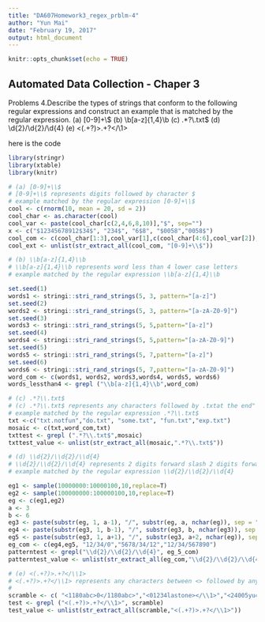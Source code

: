 ```yaml
---
title: "DA607Homework3_regex_prblm-4"
author: "Yun Mai"
date: "February 19, 2017"
output: html_document
---
```


```r
knitr::opts_chunk$set(echo = TRUE)
```
## Automated Data Collection - Chaper 3

Problems
4.Describe the types of strings that conform to the following regular expressions and
construct an example that is matched by the regular expression.
(a) [0-9]+\\$
(b) \\b[a-z]{1,4}\\b
(c) .*?\\.txt$
(d) \\d{2}/\\d{2}/\\d{4}
(e) <(.+?)>.+?</\\1>

here is the code
```r
library(stringr)
library(xtable)
library(knitr)

# (a) [0-9]+\\$
# [0-9]+\\$ represents digits followed by character $
# example matched by the regular expression [0-9]+\\$
cool <- c(rnorm(10, mean = 20, sd = 2))
cool_char <- as.character(cool)
cool_var <- paste(cool_char[c(2,4,6,8,10)],"$", sep="")
x <- c("$12345678912$34$", "234$", "6$8", "$0058","0058$")
cool_com <- c(cool_char[1:3],cool_var[1],c(cool_char[4:6],cool_var[2]),c(cool_char[7:9],cool_var[3]),c(cool_char[10:12],cool_var[4:5]),x)
cool_ext <- unlist(str_extract_all(cool_com, "[0-9]+\\$"))

# (b) \\b[a-z]{1,4}\\b
# \\b[a-z]{1,4}\\b represents word less than 4 lower case letters
# example matched by the regular expression \\b[a-z]{1,4}\\b

set.seed(1)
words1 <- stringi::stri_rand_strings(5, 3, pattern="[a-z]")
set.seed(2)
words2 <- stringi::stri_rand_strings(5, 3, pattern="[a-zA-Z0-9]")
set.seed(3)
words3 <- stringi::stri_rand_strings(5, 5,pattern="[a-z]")
set.seed(4)
words4 <- stringi::stri_rand_strings(5, 5,pattern="[a-zA-Z0-9]")
set.seed(5)
words5 <- stringi::stri_rand_strings(5, 7,pattern="[a-z]")
set.seed(6)
words6 <- stringi::stri_rand_strings(5, 7,pattern="[a-zA-Z0-9]")
word_com <- c(words1, words2, words3,words4, words5, words6)
words_lessthan4 <- grepl ("\\b[a-z]{1,4}\\b",word_com)

# (c) .*?\\.txt$
# (c) .*?\\.txt$ represents any characters followed by .txtat the end"
# example matched by the regular expression .*?\\.txt$
txt <-c("txt.notfun","do.txt", "some.txt", "fun.txt","exp.txt")
mosaic <- c(txt,word_com,txt)
txttest <- grepl (".*?\\.txt$",mosaic)
txttest_value <- unlist(str_extract_all(mosaic,".*?\\.txt$"))

# (d) \\d{2}/\\d{2}/\\d{4}
# \\d{2}/\\d{2}/\\d{4} represents 2 digits forward slash 2 digits forward slash 4 digits
# example matched by the regular expression \\d{2}/\\d{2}/\\d{4}

eg1 <- sample(10000000:10000100,10,replace=T) 
eg2 <- sample(100000000:100000100,10,replace=T)
eg <- c(eg1,eg2)
a <- 3
b <- 6
eg3 <- paste(substr(eg, 1, a-1), "/", substr(eg, a, nchar(eg)), sep = "")
eg4 <- paste(substr(eg3, 1, b-1), "/", substr(eg3, b, nchar(eg3)), sep = "")
eg5 <- paste(substr(eg3, 1, a+1), "/", substr(eg3, a+2, nchar(eg)), sep = "")
eg_com <- c(eg4,eg5, "12/34/0","5678/34/12","12/34/567890")
patterntest <- grepl("\\d{2}/\\d{2}/\\d{4}", eg_5_com)
patterntest_value <- unlist(str_extract_all(eg_com,"\\d{2}/\\d{2}/\\d{4}"))

# (e) <(.+?)>.+?</\\1>
# <(.+?)>.+?</\\1> represents any characters between <> followed by any characters followed by < and one forward slash, then the pattern what ever comes in previous (.+?)in between < and > will be check the further match one more time
# 
scramble <- c( "<1180abc>0</1180abc>","<01234lastone></\\1>","<24005yu45ABC>AND</\\1>","<A happy face> is </A happy face>")
test <- grepl ("<(.+?)>.+?</\\1>", scramble)
test_value <- unlist(str_extract_all(scramble,"<(.+?)>.+?</\\1>"))

```

